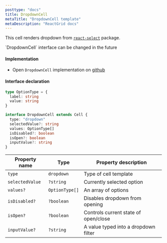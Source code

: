 ```yaml
---
posttype: "docs"
title: DropdownCell
metaTitle: "DropdownCell template"
metaDescription: "ReactGrid docs"
---
```


This cell renders dropdown from <a href="https://react-select.com/home" target="_blank"> `react-select`</a> package.

<Alert color="primary">
  <i class="fas fa-exclamation-circle pr-3"></i>
  `DropdownCell` interface can be changed in the future
</Alert>

#### Implementation

- Open `DropdownCell` implementation on <a href="https://github.com/silevis/reactgrid/blob/develop/src/lib/CellTemplates/DropdownCellTemplate.tsx" target="_blank"> github <i className="fas fa-external-link-alt fa-xs pl-1"></i></a>

#### Interface declaration

```ts
type OptionType = {
  label: string
  value: string
}

interface DropdownCell extends Cell {
  type: "dropdown"
  selectedValue?: string
  values: OptionType[]
  isDisabled?: boolean
  isOpen?: boolean
  inputValue?: string
}
```

| Property name   | Type           | Property description                 |
| --------------- | -------------- | ------------------------------------ |
| `type`          | `dropdown`     | Type of cell template                |
| `selectedValue` | `?string`      | Currently selected option            |
| `values?`       | `OptionType[]` | An array of options                  |
| `isDisabled?`   | `?boolean`     | Disables dropdown from opening       |
| `isOpen?`       | `?boolean`     | Controls current state of open/close |
| `inputValue?`   | `?string`      | A value typed into a dropdown filter |
